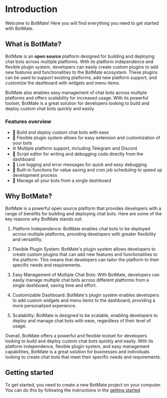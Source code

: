 # Introduction

Welcome to BotMate! Here you will find everything you need to get started with BotMate.

## What is BotMate?

BotMate is an **open source** platform designed for building and deploying chat bots across multiple platforms. With its platform independence and flexible plugin system, developers can easily create custom plugins to add new features and functionalities to the BotMate ecosystem. These plugins can be used to support existing platforms, add new platform support, and customize the dashboard with widgets and menu items.

BotMate also enables easy management of chat bots across multiple platforms and offers scalability for increased usage. With its powerful toolset, BotMate is a great solution for developers looking to build and deploy custom chat bots quickly and easily.

### Features overview

- 🤖 Build and deploy custom chat bots with ease
- 🔌 Flexible plugin system allows for easy extension and customization of your bots
- 🌐 Multiple platform support, including Telegram and Discord
- 📝 Script editor for writing and debugging code directly from the dashboard
- 🐞 Live logging and error messages for quick and easy debugging
- 💾 Built-in functions for value saving and cron job scheduling to speed up development process
- 🚀 Manage all your bots from a single dashboard

## Why BotMate?

BotMate is a powerful open source platform that provides developers with a range of benefits for building and deploying chat bots. Here are some of the key reasons why BotMate stands out:

1. Platform Independence: BotMate enables chat bots to be deployed across multiple platforms, providing developers with greater flexibility and versatility.

2. Flexible Plugin System: BotMate's plugin system allows developers to create custom plugins that can add new features and functionalities to the platform. This means that developers can tailor the platform to their specific needs and requirements.

3. Easy Management of Multiple Chat Bots: With BotMate, developers can easily manage multiple chat bots across different platforms from a single dashboard, saving time and effort.

4. Customizable Dashboard: BotMate's plugin system enables developers to add custom widgets and menu items to the dashboard, providing a more personalized experience.

5. Scalability: BotMate is designed to be scalable, enabling developers to deploy and manage chat bots with ease, regardless of their level of usage.

Overall, BotMate offers a powerful and flexible toolset for developers looking to build and deploy custom chat bots quickly and easily. With its platform independence, flexible plugin system, and easy management capabilities, BotMate is a great solution for businesses and individuals looking to create chat bots that meet their specific needs and requirements.

## Getting started

To get started, you need to create a new BotMate project on your computer.
You can do this by following the instructions in the [getting started](getting-started/new-project.md)
